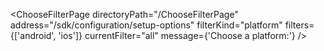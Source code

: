 

<ChooseFilterPage
  directoryPath="/ChooseFilterPage"
  address="/sdk/configuration/setup-options"
  filterKind="platform"
  filters={['android', 'ios']}
  currentFilter="all"
  message={'Choose a platform:'}
/>
